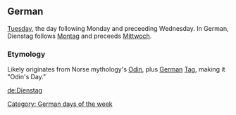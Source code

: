==German==
[[Tuesday]], the day following Monday and preceeding Wednesday. In German, Dienstag follows [[Montag]] and preceeds [[Mittwoch]].

===Etymology===
Likely originates from Norse mythology's [[Odin]], plus [[German]] [[Tag]], making it "Odin's Day."

[[Category: German days of the week]]
[[de:Dienstag]]